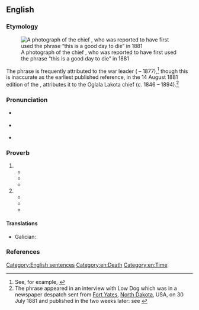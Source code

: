 ==English==
{{was wotd|2018|June|25}}

===Etymology===
[[File:Low Dog (From L. D. Greene Album) - NARA - 533089restoredh.jpg|thumb|upright|A {{circa2|1881–1885|short=yes}} photograph of the {{w|Oglala Lakota}} chief {{w|Low Dog}}, who was reported to have first used the phrase “this is a good day to die” in 1881]]

The phrase is frequently attributed to the {{w|Oglala Lakota}} war leader {{w|Crazy Horse}} ({{circa2|1842|short=yes}} – 1877),<ref>See, for example, {{cite-book|author=Kenneth Paul Kramer|chapter=American Indian Attitudes towards Death|title=The Sacred Art of Dying: How World Religions Understand Death|location=Mahwah, N.J.|publisher=[[w:Paulist Fathers|Paulist Press]]|year=1988|page=169|pageurl=https://books.google.com/books?id=gNkUnjIgIRUC&pg=PA169|isbn=978-0-8091-2942-3|passage=One of the best known death songs was sung by the Sioux warrior Chief Crazy Horse just before he entered into battle: / Hoka hey! Follow me / Today is a good day to fight / Today is a good day to die.}}</ref> though this is inaccurate as the earliest published reference, in the 14 August 1881 edition of the ''{{w|Leavenworth Times}}'', attributes it to the Oglala Lakota chief {{w|Low Dog}} (''c.'' 1846 – 1894).<ref>The phrase appeared in an interview with Low Dog which was in a newspaper despatch sent from [[w:Fort Yates, North Dakota|Fort Yates]], [[North Dakota]], USA, on 30 July 1881 and published in the ''{{w|Leavenworth Times}}'' two weeks later: see {{cite-book|editor=Richard G. Hardorff|chapter=The Low Dog Interview|quotee={{w|Low Dog}}|title=Indian Views of the Custer Fight: A Sourcebook|location=Norman, Okla.|publisher={{w|University of Oklahoma Press}}|year=2003|pages=63 and 65|pageurl=https://books.google.com/books?id=QM_R7y5tAoIC&pg=PA65|isbn=978-0-8061-3690-5|passage=We retreated until our men got all together, and then we charged upon them. I called to my men, ‘This is a good day to die: follow me.’}}</ref>

===Pronunciation===
* {{a|RP}} {{IPA|/təˈdeɪ ɪz ə ˈɡʊd deɪ tuː ˈdaɪ/|lang=en}}
* {{a|GA}} {{IPA|/tʊˈdeɪ ɪz ə ˈɡʊd deɪ tə ˈdaɪ/|lang=en}}
* {{hyphenation|to|day is a good day to die|lang=en}}

===Proverb===
{{head|en|proverb}}

# {{non-gloss definition|An expression of [[willingness]], even [[eagerness]], to give one's life for a [[cause#Noun|cause]].}}
#* {{quote-book|author=Stephen Solomita|chapter=12|title=A Good Day to Die|location=New York, N.Y.|publisher=[[w:Otto Penzler|Otto Penzler Books]]|year=1993|isbn=978-1-883402-03-7|passage=Junkies brag about the "rush" of mainlined heroin or inhaled crack cocaine; I'll put the rush of danger up against any drug. I wasn't kidding when I told Bouton it was '''a good day to die'''. ''Any'' day is '''a good day to die'''. As long as you go down fighting.|brackets=on|lang=en}}
#* {{quote-book|author=Robert B[rown] Parker|authorlink=Robert B. Parker|chapter=26|title=[[w:Night Passage (novel)|Night Passage: A Jesse Stone Novel]]|location=New York, N.Y.|publisher={{w|G. P. Putnam's Sons}}|year=1997|isbn=978-0-399-14304-5|passage=We will keep safe the heritage of this country. And if someday we must die to serve this cause, well, then, it will be '''a good day to die'''.|brackets=on}}
#* {{quote-journal|magazine=[[w:Engineering News-Record|Engineering News-Record: Top Construction Management Firms]]|location=New York, N.Y.|publisher=[[w:McGraw-Hill Education|McGraw-Hill]]|year=2001|volume=246|page=72|issn=0891-9526|oclc=20849177|passage=Otherwise, small business owners like those in the construction industry will have to be prescient, as well as politically and financially astute, in deciding if '''today is a good day to die'''.}}
# {{non-gloss definition|An expression indicating that one should not live with any [[regret#Noun|regrets]], or [[task#Noun|tasks]] left undone.}}
#* {{quote-book|author=Dave Collins|chapter=Gains|title=Please Remain Seated until the Ride has Come to a Complete Stop: Dave Collins Memoir|location=Lincoln, Neb.|publisher=Writer's Showcase, {{w|iUniverse}}|year=2002|pages=86–87|pageurl=https://books.google.com/books?id=aTDnhjYu77gC&pg=PA87|isbn=978-0-595-21342-9|passage=To be given the strength to live without regrets, without the feeling that you should be doing something more, something different. To make '''''today'' a good day to die'''. To gain fulfillment not with length of time, but with quality.|brackets=on}}
#* {{quote-book|author=Dan Millman|authorlink=Dan Millman|chapter=On Chapter Four: The Sword is Sharpened|title=Wisdom of the Peaceful Warrior: A Companion to the Book that Changes Lives|location=Tilburon, Calif.|publisher=H. J. Kramer; Novato, Calif.: {{w|New World Library}}|year=2006|page=111|pageurl=https://books.google.com/books?id=wY601VuaYoQC&pg=PA111|isbn=978-1-932073-21-8|passage=The main thing is to die after having truly lived, after leaving behind a contribution. {{w|Socrates}} lived fully and was perfectly content to let go when the time came. As the Native American saying goes, "'''Today is a good day to die'''."}}
#* {{quote-book|author=John Izzo|authorlink=John Izzo|chapter=The First Secret: Be True to Your Self|title=The Five Secrets You must Discover before You Die|location=San Francisco, Calif.|publisher={{w|Berrett-Koehler Publishers}}|year=2008|page=43|pageurl=https://books.google.com/books?id=orE-u3FZphkC&pg=PA43|isbn=978-1-57675-475-7|passage=In the native tradition of the Pacific Northwest there is a saying: "'''Today is a good day to die'''." What it means, of course, is that today is a good day to live completely. If you were lying on that hospital bed right now, what would be on that short list?}}

====Translations====
{{trans-top|''expression of willingness, even eagerness, to give one's life for a cause''}}
{{trans-mid}}
* Galician: {{t|gl|hoxe é un bo día para morrer}}
{{trans-bottom}}

{{trans-top|''expression indicating that one should not live with any regrets, or tasks left undone''}}
{{trans-mid}}
{{trans-bottom}}

===References===
<references />

[[Category:English sentences]]
[[Category:en:Death]]
[[Category:en:Time]]